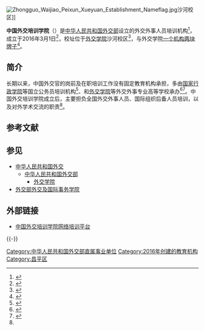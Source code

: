 {{Other uses list|[[中华人民共和国外交部|中华人民共和国外交部]]成立的外交外事人员培训机构|作为校址的高等学校|外交学院|[[中华民国外交部|中华民国外交部]]所属、位于[[台北市|台北市]]的同类型培训机构|外交部外交及国际事务学院}}
{{Infobox School
| name           = 中国外交培训学院
| other_name     = 
| logo           = 
| image          = CFAU_Shahe_Campus_Gate.JPG
| caption        = 校址（[[外交学院|外交学院]]）沙河校区
| motto          = 
| established    = 2016年3月1日
| closed         = 
| type           = 公立
| language       = 
| religion       =
| affiliation    = [[中华人民共和国外交部|中华人民共和国外交部]]<br />[[外交学院|外交学院]]
| IMC            =
| legal_person   =
| district       = 
| grades         = 
| founder        = 
| president      = 
| principal      = [[徐坚_(国际关系学者)|徐坚]]
| vice_principal = [[崔启明|崔启明]]<small>常务副院长</small><br />安青、李红梅
| assistant_principal = 
| secretary      = 
| dean           = 
| director       = 
| college        = 
| house          = 
| su             = 
| sc             = 
| cs             = 
| cc             = 
| faculty        = 
| staff          = 
| students       = 
| area           = 
| athletics      = 
| conference     = 
| tree           = 
| colors         = 
| mascot         = 
| magazine       = 
| free_label     = 
| free_text      = 
| free_label2    = 
| free_text2     = 
| free_label3    = 
| free_text3     = 
| free_label4    = 
| free_text4     = 
| free_label5    = 
| free_text5     =
| telephone      = 
| fax            = 
| address        = {{CHN}}[[北京市|北京市]]昌平区<br />沙河地区高教园南三街5号
| location       = 
| website        = 
}}
[[File:Zhongguo_Waijiao_Peixun_Xueyuan_Establishment_Nameflag.jpg|thumb]]沙河校区]]

'''中国外交培训学院'''（{{lang-en|'''China Diplomatic Academy'''，缩写作 '''CDA'''}}）是[[中华人民共和国外交部|中华人民共和国外交部]]设立的外交外事人员培训机构<ref name="firstnews">{{cite web|author=文良权|title=外交部将成立中国外交培训学院|url=http://www.ahfao.gov.cn/WSBNewsxl.aspx?Id=13797|website=安徽省人民政府外事办公室|language=zh-hans|access-date=2016-02-25|date=2016-01-27|archive-date=2016-03-08|archive-url=https://web.archive.org/web/20160308101058/http://www.ahfao.gov.cn/WSBNewsxl.aspx?Id=13797|dead-url=no}}</ref>，成立于2016年3月1日<ref>{{cite web|title=杨洁篪出席中国外交培训学院揭牌成立仪式暨开学典礼|url=http://www.fmprc.gov.cn/web/zyxw/t1344398.shtml|website=中华人民共和国外交部|language=zh-hans|access-date=2016-03-01|date=2016-03-01|archive-date=2019-05-14|archive-url=https://web.archive.org/web/20190514153421/https://www.fmprc.gov.cn/web/zyxw/t1344398.shtml|dead-url=no}}</ref>，校址位于[[外交学院|外交学院]]沙河校区<ref name="firstcourse">{{cite web|title=涉外法律实践人才能力建设高级研修项目 暨国际法（条约法）培训班招生通知 |url=http://www.zsgxgc.gov.cn/zsgx/htmlDocument/2016-01-22/detail_43164.html|website=国家专业技术人才知识更新工程公共服务平台|access-date=2016-02-25|language=zh-hans|date=2016-01-22|archive-url=https://web.archive.org/web/20160306160841/http://www.zsgxgc.gov.cn/zsgx/htmlDocument/2016-01-22/detail_43164.html|archive-date=2016-03-06|dead-url=yes}}</ref>，与外交学院[[一个机构两块牌子|一个机构两块牌子]]<ref>{{cite web|author=事业管理司|title=外交学院招聘公告|url=http://www.mohrss.gov.cn/SYrlzyhshbzb/fwyd/SYkaoshizhaopin/zyhgjjgsydwgkzp/zpgg/202010/t20201020_392722.html|accessdate=2021-05-10|website=中华人民共和国人力资源和社会保障部网站|archive-url=https://web.archive.org/web/20210510030727/http://www.mohrss.gov.cn/SYrlzyhshbzb/fwyd/SYkaoshizhaopin/zyhgjjgsydwgkzp/zpgg/202010/t20201020_392722.html|archive-date=2021-05-10|dead-url=no}}</ref>。

== 简介 ==

长期以来，中国外交官的岗前及在职培训工作没有固定教育机构承担，多由[[国家行政学院|国家行政学院]]等国立公务员培训机构<ref>{{cite web|title=高级外交官培训班（第5期）圆满结业|url=http://www.nsa.gov.cn/web/a/gw/zhuantiban/20151126/6646.html|website=国家行政学院|accessdate=2016-02-25|language=zh-hans|date=2015-11-26}}{{Dead link|date=2018年8月 |bot=InternetArchiveBot |fix-attempted=yes }}</ref>、和[[外交学院|外交学院]]等外交外事专业高等学校承办<ref>{{cite web|title=国际交流中心为香港特区政府入境事务处官员举办培训|url=http://www.cfau.edu.cn/art/2015/11/25/art_248_42564.html|website=外交学院|accessdate=2016-02-25|language=zh-hans|date=2015-11-25|archive-url=https://web.archive.org/web/20170104221500/http://www.cfau.edu.cn/art/2015/11/25/art_248_42564.html|archive-date=2017-01-04|dead-url=yes}}</ref><ref>{{cite web|title=国际交流中心为杭州等四地举办第三期公共外交专题培训班|url=http://www.cfau.edu.cn/art/2015/11/11/art_248_42407.html|website=外交学院|accessdate=2016-02-25|language=zh-hans|date=2015-11-11|archive-url=https://web.archive.org/web/20160322002058/http://www.cfau.edu.cn/art/2015/11/11/art_248_42407.html|archive-date=2016-03-22|dead-url=yes}}</ref>。中国外交培训学院成立后，主要担负全国外交外事人员、国际组织后备人员培训，以及对外学术交流的职责<ref name="firstnews"></ref>。

== 参考文献 ==

{{Reflist}}

== 参见 ==
* [[中华人民共和国外交|中华人民共和国外交]]
** [[中华人民共和国外交部|中华人民共和国外交部]]
*** [[外交学院|外交学院]]
* [[外交部外交及国际事务学院|外交部外交及国际事务学院]]

== 外部链接 ==
* [https://e-cda.cn 中国外交培训学院网络培训平台] {{Wayback|url=https://e-cda.cn/ |date=20210510181224 }}

{{-}}
{{中华人民共和国外交部}}
{{外交学院}}

[[Category:中华人民共和国外交部直属事业单位|Category:中华人民共和国外交部直属事业单位]]
[[Category:2016年创建的教育机构|Category:2016年创建的教育机构]]
[[Category:昌平区|Category:昌平区]]